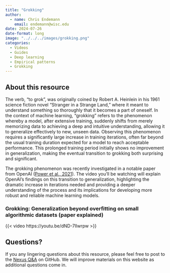 ```yaml
---
title: "Grokking"
author: 
  - name: Chris Endemann
    email: endemann@wisc.edu
date: 2024-07-26
date-format: long
image: "../../../images/grokking.png"
categories:
  - Videos
  - Guides
  - Deep learning
  - Empirical patterns
  - Grokking
---
```

## About this resource
The verb, "to grok", was originally coined by Robert A. Heinlein in his 1961 science fiction novel "Stranger in a Strange Land," where it meant to understand something so thoroughly that it becomes a part of oneself. In the context of machine learning, "grokking" refers to the phenomenon whereby a model, after extensive training, suddenly shifts from merely memorizing data to achieving a deep and intuitive understanding, allowing it to generalize effectively to new, unseen data. Observing this phenomenon requires a significantly large increase in training iterations, often far beyond the usual training duration expected for a model to reach acceptable performance. This prolonged training period initially shows no improvement in generalization, making the eventual transition to grokking both surprising and significant.

The grokking phenomenon was recently investigated in a notable paper from OpenAI ([Power et al., 2021](https://mathai-iclr.github.io/papers/papers/MATHAI_29_paper.pdf)). The video you'll be watching will explain OpenAI's findings on this transition to generalization, highlighting the dramatic increase in iterations needed and providing a deeper understanding of the process and its implications for developing more robust and reliable machine learning models.

### Grokking: Generalization beyond overfitting on small algorithmic datasets (paper explained)

{{< video https://youtu.be/dND-7llwrpw >}}

## Questions?
If you any lingering questions about this resource, please feel free to post to the [Nexus Q&A](https://github.com/UW-Madison-DataScience/ML-X-Nexus/discussions/categories/q-a) on GitHub. We will improve materials on this website as additional questions come in.
